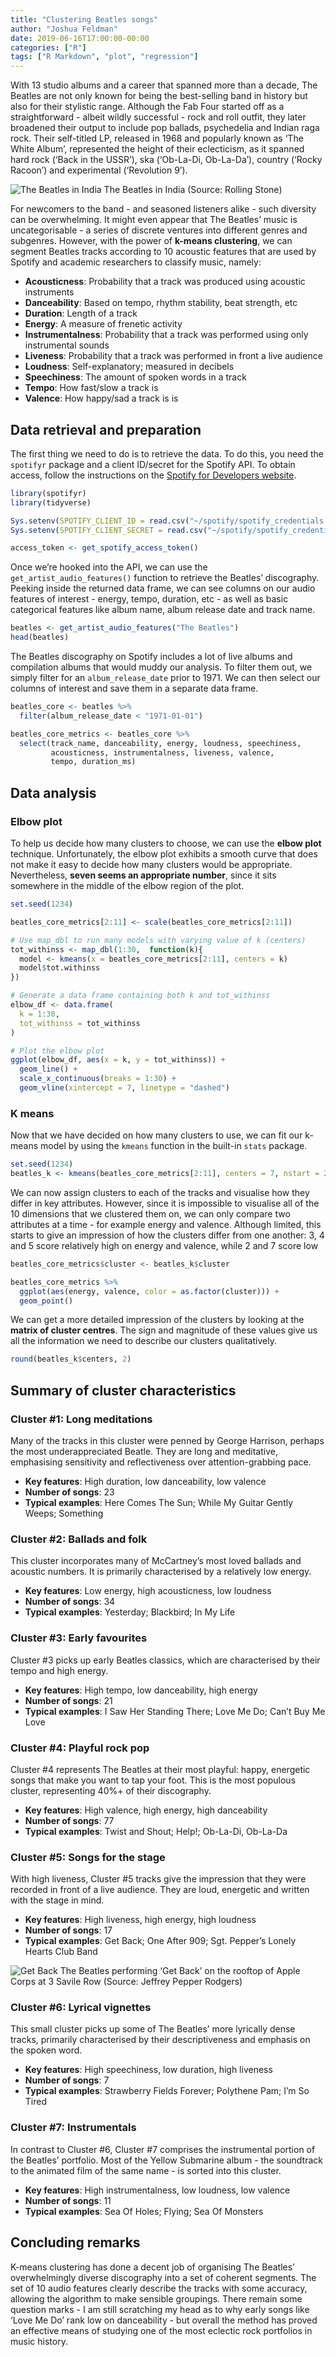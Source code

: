 ```yaml
---
title: "Clustering Beatles songs"
author: "Joshua Feldman"
date: 2019-06-16T17:00:00-00:00
categories: ["R"]
tags: ["R Markdown", "plot", "regression"]
---
```


With 13 studio albums and a career that spanned more than a decade, The Beatles are not only known for being the best-selling band in history but also for their stylistic range. Although the Fab Four started off as a straightforward - albeit wildly successful - rock and roll outfit, they later broadened their output to include pop ballads, psychedelia and Indian raga rock. Their self-titled LP, released in 1968 and popularly known as 'The White Album', represented the height of their eclecticism, as it spanned hard rock ('Back in the USSR'), ska ('Ob-La-Di, Ob-La-Da'), country ('Rocky Racoon') and experimental ('Revolution 9').

![The Beatles in India](https://www.rollingstone.com/wp-content/uploads/2018/06/beatles-in-india-9c736b8e-0cd0-4c55-9535-35db0341564d.jpg "The Beatles in India")
The Beatles in India (Source: Rolling Stone)

For newcomers to the band - and seasoned listeners alike - such diversity can be overwhelming. It might even appear that The Beatles' music is uncategorisable - a series of discrete ventures into different genres and subgenres. However, with the power of **k-means clustering**, we can segment Beatles tracks according to 10 acoustic features that are used by Spotify and academic researchers to classify music, namely:

* __Acousticness__: Probability that a track was produced using acoustic instruments
* __Danceability__: Based on tempo, rhythm stability, beat strength, etc
* __Duration__: Length of a track
* __Energy__: A measure of frenetic activity
* __Instrumentalness__: Probability that a track was performed using only instrumental sounds
* __Liveness__: Probability that a track was performed in front a live audience
* __Loudness__: Self-explanatory; measured in decibels
* __Speechiness__: The amount of spoken words in a track
* __Tempo__: How fast/slow a track is
* __Valence__: How happy/sad a track is is

## Data retrieval and preparation

The first thing we need to do is to retrieve the data. To do this, you need the `spotifyr` package and a client ID/secret for the Spotify API. To obtain access, follow the instructions on the [Spotify for Developers website](https://developer.spotify.com/documentation/general/guides/authorization-guide/).

```r
library(spotifyr)
library(tidyverse)

Sys.setenv(SPOTIFY_CLIENT_ID = read.csv("~/spotify/spotify_credentials.csv")[1,1])
Sys.setenv(SPOTIFY_CLIENT_SECRET = read.csv("~/spotify/spotify_credentials.csv")[1,2])

access_token <- get_spotify_access_token()
```

Once we're hooked into the API, we can use the `get_artist_audio_features()` function to retrieve the Beatles' discography. Peeking inside the returned data frame, we can see columns on our audio features of interest - energy, tempo, duration, etc - as well as basic categorical features like album name, album release date and track name.

```r
beatles <- get_artist_audio_features("The Beatles")
head(beatles)
```

The Beatles discography on Spotify includes a lot of live albums and compilation albums that would muddy our analysis. To filter them out, we simply filter for an `album_release_date` prior to 1971. We can then select our columns of interest and save them in a separate data frame.

```r
beatles_core <- beatles %>% 
  filter(album_release_date < "1971-01-01")

beatles_core_metrics <- beatles_core %>% 
  select(track_name, danceability, energy, loudness, speechiness,
         acousticness, instrumentalness, liveness, valence,
         tempo, duration_ms)
```

## Data analysis

### Elbow plot

To help us decide how many clusters to choose, we can use the **elbow plot** technique. Unfortunately, the elbow plot exhibits a smooth curve that does not make it easy to decide how many clusters would be appropriate. Nevertheless, **seven seems an appropriate number**, since it sits somewhere in the middle of the elbow region of the plot.

```r
set.seed(1234)

beatles_core_metrics[2:11] <- scale(beatles_core_metrics[2:11])

# Use map_dbl to run many models with varying value of k (centers)
tot_withinss <- map_dbl(1:30,  function(k){
  model <- kmeans(x = beatles_core_metrics[2:11], centers = k)
  model$tot.withinss
})

# Generate a data frame containing both k and tot_withinss
elbow_df <- data.frame(
  k = 1:30,
  tot_withinss = tot_withinss
)

# Plot the elbow plot
ggplot(elbow_df, aes(x = k, y = tot_withinss)) +
  geom_line() +
  scale_x_continuous(breaks = 1:30) +
  geom_vline(xintercept = 7, linetype = "dashed")
```

### K means

Now that we have decided on how many clusters to use, we can fit our k-means model by using the `kmeans` function in the built-in `stats` package.

```r
set.seed(1234)
beatles_k <- kmeans(beatles_core_metrics[2:11], centers = 7, nstart = 25)
```

We can now assign clusters to each of the tracks and visualise how they differ in key attributes. However, since it is impossible to visualise all of the 10 dimensions that we clustered them on, we can only compare two attributes at a time - for example energy and valence. Although limited, this starts to give an impression of how the clusters differ from one another: 3, 4 and 5 score relatively high on energy and valence, while 2 and 7 score low

```r
beatles_core_metrics$cluster <- beatles_k$cluster

beatles_core_metrics %>% 
  ggplot(aes(energy, valence, color = as.factor(cluster))) +
  geom_point()
```

We can get a more detailed impression of the clusters by looking at the **matrix of cluster centres**. The sign and magnitude of these values give us all the information we need to describe our clusters qualitatively.

```r
round(beatles_k$centers, 2)
```

## Summary of cluster characteristics

### Cluster #1: Long meditations

Many of the tracks in this cluster were penned by George Harrison, perhaps the most underappreciated Beatle. They are long and meditative, emphasising sensitivity and reflectiveness over attention-grabbing pace.

* __Key features__: High duration, low danceability, low valence
* __Number of songs__: 23
* __Typical examples__: Here Comes The Sun; While My Guitar Gently Weeps; Something

### Cluster #2: Ballads and folk

This cluster incorporates many of McCartney's most loved ballads and acoustic numbers. It is primarily characterised by a relatively low energy.

* __Key features__: Low energy, high acousticness, low loudness
* __Number of songs__: 34
* __Typical examples__: Yesterday; Blackbird; In My Life

### Cluster #3: Early favourites

Cluster #3 picks up early Beatles classics, which are characterised by their tempo and high energy.

* __Key features__: High tempo, low danceability, high energy
* __Number of songs__: 21
* __Typical examples__: I Saw Her Standing There; Love Me Do; Can't Buy Me Love

### Cluster #4: Playful rock pop

Cluster #4 represents The Beatles at their most playful: happy, energetic songs that make you want to tap your foot. This is the most populous cluster, representing 40%+ of their discography.

* __Key features__: High valence, high energy, high danceability
* __Number of songs__: 77
* __Typical examples__: Twist and Shout; Help!; Ob-La-Di, Ob-La-Da

### Cluster #5: Songs for the stage

With high liveness, Cluster #5 tracks give the impression that they were recorded in front of a live audience. They are loud, energetic and written with the stage in mind.

* __Key features__: High liveness, high energy, high loudness
* __Number of songs__: 17
* __Typical examples__: Get Back; One After 909; Sgt. Pepper's Lonely Hearts Club Band

![Get Back](https://jeffreypepperrodgers.com/wp-content/uploads/2017/09/Beatles-rooftop-1969-1-e1506539070271-1024x477.jpg "Get Back")
The Beatles performing 'Get Back' on the rooftop of Apple Corps at 3 Savile Row (Source: Jeffrey Pepper Rodgers)

### Cluster #6: Lyrical vignettes

This small cluster picks up some of The Beatles' more lyrically dense tracks, primarily characterised by their descriptiveness and emphasis on the spoken word.

* __Key features__: High speechiness, low duration, high liveness
* __Number of songs__: 7
* __Typical examples__: Strawberry Fields Forever; Polythene Pam; I'm So Tired

### Cluster #7: Instrumentals

In contrast to Cluster #6, Cluster #7 comprises the instrumental portion of the Beatles' portfolio. Most of the Yellow Submarine album - the soundtrack to the animated film of the same name - is sorted into this cluster.

* __Key features__: High instrumentalness, low loudness, low valence
* __Number of songs__: 11
* __Typical examples__: Sea Of Holes; Flying; Sea Of Monsters

## Concluding remarks

K-means clustering has done a decent job of organising The Beatles' overwhelmingly diverse discography into a set of coherent segments. The set of 10 audio features clearly describe the tracks with some accuracy, allowing the algorithm to make sensible groupings. There remain some question marks - I am still scratching my head as to why early songs like 'Love Me Do' rank low on danceability - but overall the method has proved an effective means of studying one of the most eclectic rock portfolios in music history.